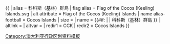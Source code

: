 {{ {{{1<noinclude>|country showdata</noinclude>}}}
| alias = 科科斯（基林）群島
| flag alias = Flag of the Cocos (Keeling) Islands.svg
| alt attribute = Flag of the Cocos (Keeling) Islands
| name alias-football = Cocos Islands
| size = {{{size|}}}
| name = {{#if: {{{name|}}} | {{{name|}}} | 科科斯（基林）群島 }}
| altlink = {{{altlink|}}}
| altvar = {{{altvar|}}}
<noinclude>
| redir1 = CCK
| redir2 = Cocos Islands
</noinclude>
}}<noinclude>
[[Category:澳大利亚行政区划资料模板]]
</noinclude>